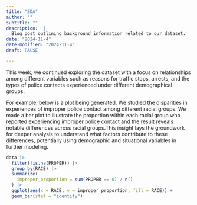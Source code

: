 ```yaml
---
title: "EDA"
author: ""
subtitle: ""
description:  |
  Blog post outlining background information related to our dataset.
date: "2024-11-4"
date-modified: "2024-11-4"
draft: FALSE

---
```


This week, we continued exploring the dataset with a focus on relationships among different variables such as reasons for traffic stops, arrests, and the types of police contacts experienced under different demographical groups.

For example, below is a plot being generated. We studied the disparities in experiences of improper police contact among different racial groups. We made a bar plot to illustrate the proportion within each racial group who reported experiencing improper police contact and the result reveals notable differences across racial groups.This insight lays the groundwork for deeper analysis to understand what factors contribute to these differences, potentially using demographic and situational variables in further modeling.


```r
data |>
  filter(!is.na(PROPER)) |>
  group_by(RACE) |>
  summarize(
    improper_proportion = sum(PROPER == 0) / n()
  ) |>
  ggplot(aes(x = RACE, y = improper_proportion, fill = RACE)) +
  geom_bar(stat = "identity")
```